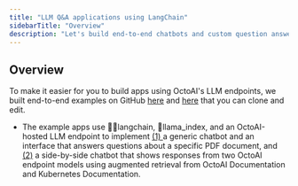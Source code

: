 ```yaml
---
title: "LLM Q&A applications using LangChain"
sidebarTitle: "Overview"
description: "Let's build end-to-end chatbots and custom question answering apps using OctoAI!"
---
```


## Overview

To make it easier for you to build apps using OctoAI's LLM endpoints, we built end-to-end examples on GitHub [here](https://github.com/octoml/hackathon-2023-rag/tree/main/web-retreiver) and [here](https://github.com/octoml/hackathon-2023-rag/tree/main/pdf-qa) that you can clone and edit. 

* The example apps use 🦜️🔗langchain, 🦙llama\_index, and an OctoAI-hosted LLM endpoint to implement [(1) ](/docs/setup-steps-for-the-qa-app)a generic chatbot and an interface that answers questions about a specific PDF document, and [(2)](/docs/building-a-moviebot-chat-app) a side-by-side chatbot that shows responses from two OctoAI endpoint models using augmented retrieval from OctoAI Documentation and Kubernetes Documentation.